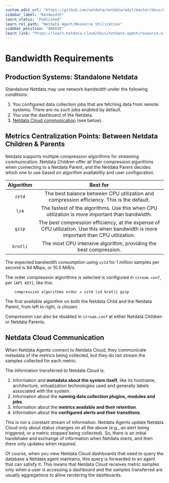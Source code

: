 ```yaml
---
custom_edit_url: "https://github.com/netdata/netdata/edit/master/docs/netdata-agent/sizing-netdata-agents/bandwidth-requirements.md"
sidebar_label: "Bandwidth"
learn_status: "Published"
learn_rel_path: "Netdata Agent/Resource Utilization"
sidebar_position: "406030"
learn_link: "https://learn.netdata.cloud/docs/netdata-agent/resource-utilization/bandwidth"
---
```


# Bandwidth Requirements

## Production Systems: Standalone Netdata

Standalone Netdata may use network bandwidth under the following conditions:

1. You configured data collection jobs that are fetching data from remote systems. There are no such jobs enabled by default.
2. You use the dashboard of the Netdata.
3. [Netdata Cloud communication](#netdata-cloud-communication) (see below).

## Metrics Centralization Points: Between Netdata Children & Parents

Netdata supports multiple compression algorithms for streaming communication. Netdata Children offer all their compression algorithms when connecting to a Netdata Parent, and the Netdata Parent decides which one to use based on algorithm availability and user configuration.

| Algorithm |                                                              Best for                                                               |
|:---------:|:-----------------------------------------------------------------------------------------------------------------------------------:|
|  `zstd`   |                      The best balance between CPU utilization and compression efficiency. This is the default.                      |
|   `lz4`   |                   The fastest of the algorithms. Use this when CPU utilization is more important than bandwidth.                    |
|  `gzip`   | The best compression efficiency, at the expense of CPU utilization. Use this when bandwidth is more important than CPU utilization. |
| `brotli`  |                                  The most CPU intensive algorithm, providing the best compression.                                  |

The expected bandwidth consumption using `zstd` for 1 million samples per second is 84 Mbps, or 10.5 MiB/s.

The order compression algorithms is selected is configured in `stream.conf`, per `[API KEY]`, like this:

```text
    compression algorithms order = zstd lz4 brotli gzip
```

The first available algorithm on both the Netdata Child and the Netdata Parent, from left to right, is chosen.

Compression can also be disabled in `stream.conf` at either Netdata Children or Netdata Parents.

## Netdata Cloud Communication

When Netdata Agents connect to Netdata Cloud, they communicate metadata of the metrics being collected, but they do not stream the samples collected for each metric.

The information transferred to Netdata Cloud is:

1. Information and **metadata about the system itself**, like its hostname, architecture, virtualization technologies used and generally labels associated with the system.
2. Information about the **running data collection plugins, modules and jobs**.
3. Information about the **metrics available and their retention**.
4. Information about the **configured alerts and their transitions**.

This is not a constant stream of information. Netdata Agents update Netdata Cloud only about status changes on all the above (e.g., an alert being triggered, or a metric stopped being collected). So, there is an initial handshake and exchange of information when Netdata starts, and then there only updates when required.

Of course, when you view Netdata Cloud dashboards that need to query the database a Netdata agent maintains, this query is forwarded to an agent that can satisfy it. This means that Netdata Cloud receives metric samples only when a user is accessing a dashboard and the samples transferred are usually aggregations to allow rendering the dashboards.  
